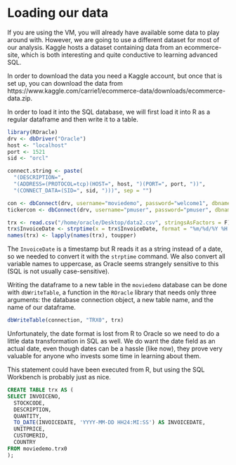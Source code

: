 
# Loading our data {#loading-data}
If you are using the VM, you will already have available some data to play around with. However, we are going to use a different dataset for most of our analysis. Kaggle hosts a dataset containing data from an ecommerce-site, which is both interesting and quite conductive to learning advanced SQL.

In order to download the data you need a Kaggle account, but once that is set up, you can download the data from https://www.kaggle.com/carrie1/ecommerce-data/downloads/ecommerce-data.zip.

In order to load it into the SQL database, we will first load it into R as a regular dataframe and then write it to a table.

```r

library(ROracle)
drv <- dbDriver("Oracle")
host <- "localhost"
port <- 1521
sid <- "orcl"

connect.string <- paste(
  "(DESCRIPTION=",
  "(ADDRESS=(PROTOCOL=tcp)(HOST=", host, ")(PORT=", port, "))",
  "(CONNECT_DATA=(SID=", sid, ")))", sep = "")

con <- dbConnect(drv, username="moviedemo", password="welcome1", dbname=connect.string)
tickercon <- dbConnect(drv, username="pmuser", password="pmuser", dbname=connect.string)

```


```r
trx <- read.csv("/home/oracle/Desktop/data2.csv", stringsAsFactors = F)
trx$InvoiceDate <- strptime(x = trx$InvoiceDate, format = "%m/%d/%Y %H:%M")
names(trx) <- lapply(names(trx), toupper)
```

The `InvoiceDate` is a timestamp but R reads it as a string instead of a date, so we needed to convert it with the `strptime` command. We also convert all variable names to uppercase, as Oracle seems strangely sensitive to this (SQL is not usually case-sensitive).

Writing the dataframe to a new table in the `moviedemo` database can be done with `dbWriteTable`, a function in the `ROracle` library that needs only three arguments: the database connection object, a new table name, and the name of our dataframe.

```r
dbWriteTable(connection, "TRX0", trx)
```

Unfortunately, the date format is lost from R to Oracle so we need to do a little data transformation in SQL as well. We do want the date field as an actual date, even though dates can be a hassle (like now), they prove very valuable for anyone who invests some time in learning about them.

This statement could have been executed from R, but using the SQL Workbench is probably just as nice.

```sql
CREATE TABLE trx AS (
SELECT INVOICENO, 
  STOCKCODE, 
  DESCRIPTION, 
  QUANTITY, 
  TO_DATE(INVOICEDATE, 'YYYY-MM-DD HH24:MI:SS') AS INVOICEDATE, 
  UNITPRICE, 
  CUSTOMERID,
  COUNTRY
FROM moviedemo.trx0
);
```
